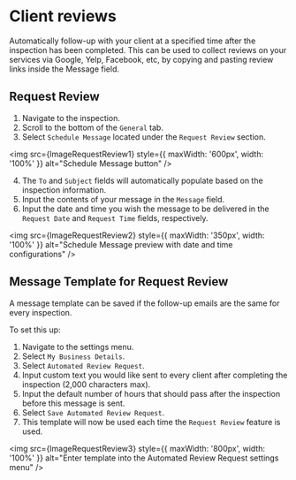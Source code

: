 
# Client reviews

Automatically follow-up with your client at a specified time after the inspection has been completed. This can be used to collect reviews on your services via Google, Yelp, Facebook, etc, by copying and pasting review links inside the Message field.

## Request Review

1. Navigate to the inspection.
2. Scroll to the bottom of the `General` tab.
3. Select `Schedule Message` located under the `Request Review` section.

<img src={ImageRequestReview1} style={{ maxWidth: '600px', width: '100%' }} alt="Schedule Message button" />

4. The `To` and `Subject` fields will automatically populate based on the inspection information.
5. Input the contents of your message in the `Message` field.
6. Input the date and time you wish the message to be delivered in the `Request Date` and `Request Time` fields, respectively.

<img src={ImageRequestReview2} style={{ maxWidth: '350px', width: '100%' }} alt="Schedule Message preview with date and time configurations" />

## Message Template for Request Review

A message template can be saved if the follow-up emails are the same for every inspection.

To set this up:

1. Navigate to the settings menu.
2. Select `My Business Details`.
3. Select `Automated Review Request`.
4. Input custom text you would like sent to every client after completing the inspection (2,000 characters max).
5. Input the default number of hours that should pass after the inspection before this message is sent.
6. Select `Save Automated Review Request`.
7. This template will now be used each time the `Request Review` feature is used.

<img src={ImageRequestReview3} style={{ maxWidth: '800px', width: '100%' }} alt="Enter template into the Automated Review Request settings menu" />